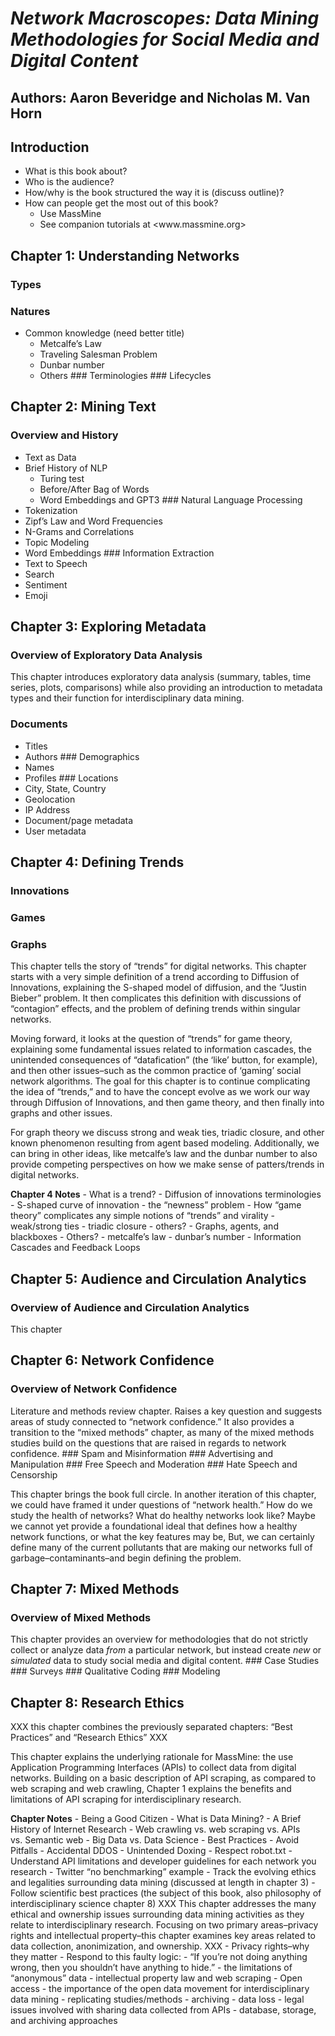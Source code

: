 # *Network Macroscopes: Data Mining Methodologies for Social Media and Digital Content*

## Authors: Aaron Beveridge and Nicholas M. Van Horn

## Introduction
- What is this book about?
- Who is the audience?
- How/why is the book structured the way it is (discuss outline)?
- How can people get the most out of this book?
  - Use MassMine
  - See companion tutorials at <www.massmine.org>

## Chapter 1: Understanding Networks
### Types
### Natures
- Common knowledge (need better title)
  - Metcalfe's Law
  - Traveling Salesman Problem
  - Dunbar number
  - Others
### Terminologies
### Lifecycles

## Chapter 2: Mining Text
### Overview and History
- Text as Data
- Brief History of NLP
  - Turing test
  - Before/After Bag of Words
  - Word Embeddings and GPT3
### Natural Language Processing
- Tokenization
- Zipf's Law and Word Frequencies
- N-Grams and Correlations
- Topic Modeling
- Word Embeddings
### Information Extraction
- Text to Speech
- Search
- Sentiment
- Emoji

## Chapter 3: Exploring Metadata
### Overview of Exploratory Data Analysis
This chapter introduces exploratory data analysis (summary, tables, time series, plots, comparisons) while also providing an introduction to metadata types and their function for interdisciplinary data mining.

### Documents
- Titles
- Authors
### Demographics
- Names
- Profiles
### Locations
- City, State, Country
- Geolocation
- IP Address
- Document/page metadata
- User metadata

## Chapter 4: Defining Trends
### Innovations
### Games
### Graphs
This chapter tells the story of "trends" for digital networks. This chapter starts with a very simple definition of a trend according to Diffusion of Innovations, explaining the S-shaped model of diffusion, and the "Justin Bieber" problem. It then complicates this definition with discussions of "contagion" effects, and the problem of defining trends within singular networks.

Moving forward, it looks at the question of "trends" for game theory, explaining some fundamental issues related to information cascades, the unintended consequences of "datafication" (the 'like' button, for example), and then other issues--such as the common practice of 'gaming' social network algorithms. The goal for this chapter is to continue complicating the idea of "trends," and to have the concept evolve as we work our way through Diffusion of Innovations, and then game theory, and then finally into graphs and other issues.

For graph theory we discuss strong and weak ties, triadic closure, and other known phenomenon resulting from agent based modeling. Additionally, we can bring in other ideas, like metcalfe's law and the dunbar number to also provide competing perspectives on how we make sense of patters/trends in digital networks.

**Chapter 4 Notes**
- What is a trend?
  - Diffusion of innovations terminologies
  - S-shaped curve of innovation
  - the "newness" problem
- How "game theory" complicates any simple notions of "trends" and virality
  - weak/strong ties
  - triadic closure
  - others?
- Graphs, agents, and blackboxes
- Others?
  - metcalfe's law
  - dunbar's number
- Information Cascades and Feedback Loops

## Chapter 5: Audience and Circulation Analytics
### Overview of Audience and Circulation Analytics
This chapter

## Chapter 6: Network Confidence
### Overview of Network Confidence
Literature and methods review chapter. Raises a key question and suggests areas of study connected to "network confidence." It also provides a transition to the "mixed methods" chapter, as many of the mixed methods studies build on the questions that are raised in regards to network confidence.
### Spam and Misinformation
### Advertising and Manipulation
### Free Speech and Moderation
### Hate Speech and Censorship

This chapter brings the book full circle. In another iteration of this chapter, we could have framed it under questions of "network health." How do we study the health of networks? What do healthy networks look like? Maybe we cannot yet provide a foundational ideal that defines how a healthy network functions, or what the key features may be, But, we can certainly define many of the current pollutants that are making our networks full of garbage--contaminants--and begin defining the problem.

## Chapter 7: Mixed Methods
### Overview of Mixed Methods
This chapter provides an overview for methodologies that do not strictly collect or analyze data *from* a particular network, but instead create *new* or *simulated* data to study social media and digital content.
### Case Studies
### Surveys
### Qualitative Coding
### Modeling

## Chapter 8: Research Ethics
XXX this chapter combines the previously separated chapters: "Best Practices" and "Research Ethics" XXX

This chapter explains the underlying rationale for MassMine: the use Application Programming Interfaces (APIs) to collect data from digital networks. Building on a basic description of API scraping, as compared to web scraping and web crawling, Chapter 1 explains the benefits and
limitations of API scraping for interdisciplinary research.

**Chapter Notes**
- Being a Good Citizen
- What is Data Mining?
  - A Brief History of Internet Research
  - Web crawling vs. web scraping vs. APIs vs. Semantic web
  - Big Data vs. Data Science
- Best Practices
  - Avoid Pitfalls
    - Accidental DDOS
    - Unintended Doxing
  - Respect robot.txt
  - Understand API limitations and developer guidelines for each network you research
    - Twitter "no benchmarking" example
  - Track the evolving ethics and legalities surrounding data mining (discussed at length in chapter 3)
- Follow scientific best practices (the subject of this book, also philosophy of interdisciplinary science chapter 8)
XXX
This chapter addresses the many ethical and ownership issues surrounding data mining activities as they relate to interdisciplinary research. Focusing on two primary areas--privacy rights and intellectual property--this chapter examines key areas related to data collection, anonimization, and ownership.
XXX
- Privacy rights--why they matter
  - Respond to this faulty logic:
    - "If you're not doing anything wrong, then you shouldn't have anything to hide."
- the limitations of "anonymous" data
- intellectual property law and web scraping
- Open access
  - the importance of the open data movement for interdisciplinary data mining
    - replicating studies/methods
    - archiving
    - data loss
  - legal issues involved with sharing data collected from APIs
  - database, storage, and archiving approaches
